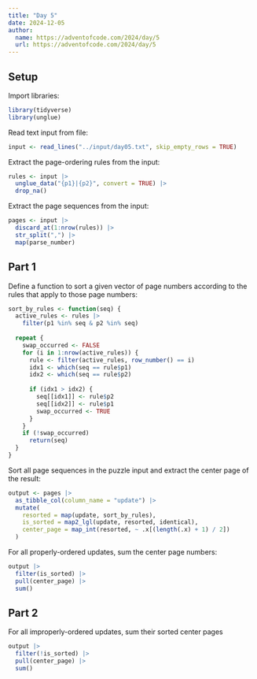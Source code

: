 ```yaml
---
title: "Day 5"
date: 2024-12-05
author:
  name: https://adventofcode.com/2024/day/5
  url: https://adventofcode.com/2024/day/5
---
```


## Setup

Import libraries:

```r

library(tidyverse)
library(unglue)

```

Read text input from file:

```r

input <- read_lines("../input/day05.txt", skip_empty_rows = TRUE)

```

Extract the page-ordering rules from the input:

```r

rules <- input |> 
  unglue_data("{p1}|{p2}", convert = TRUE) |> 
  drop_na()

```

Extract the page sequences from the input:

```r

pages <- input |>
  discard_at(1:nrow(rules)) |> 
  str_split(",") |> 
  map(parse_number)

```

## Part 1

Define a function to sort a given vector of page numbers according to the rules that apply to those page numbers:

```r

sort_by_rules <- function(seq) {
  active_rules <- rules |> 
    filter(p1 %in% seq & p2 %in% seq)
  
  repeat {
    swap_occurred <- FALSE
    for (i in 1:nrow(active_rules)) {
      rule <- filter(active_rules, row_number() == i)
      idx1 <- which(seq == rule$p1)
      idx2 <- which(seq == rule$p2)
      
      if (idx1 > idx2) {
        seq[[idx1]] <- rule$p2
        seq[[idx2]] <- rule$p1
        swap_occurred <- TRUE
      }
    }
    if (!swap_occurred) 
      return(seq)
  }
}

```

Sort all page sequences in the puzzle input and extract the center page of the result:

```r

output <- pages |> 
  as_tibble_col(column_name = "update") |> 
  mutate(
    resorted = map(update, sort_by_rules),
    is_sorted = map2_lgl(update, resorted, identical),
    center_page = map_int(resorted, ~ .x[(length(.x) + 1) / 2])
  )

```

For all properly-ordered updates, sum the center page numbers:

```r

output |>
  filter(is_sorted) |> 
  pull(center_page) |> 
  sum()

```

## Part 2

For all improperly-ordered updates, sum their sorted center pages

```r

output |>
  filter(!is_sorted) |> 
  pull(center_page) |> 
  sum()

```
